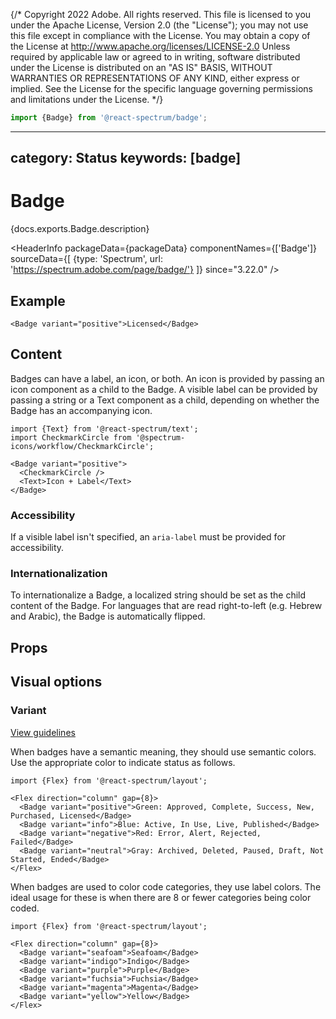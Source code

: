 {/* Copyright 2022 Adobe. All rights reserved.
This file is licensed to you under the Apache License, Version 2.0 (the "License");
you may not use this file except in compliance with the License. You may obtain a copy
of the License at http://www.apache.org/licenses/LICENSE-2.0
Unless required by applicable law or agreed to in writing, software distributed under
the License is distributed on an "AS IS" BASIS, WITHOUT WARRANTIES OR REPRESENTATIONS
OF ANY KIND, either express or implied. See the License for the specific language
governing permissions and limitations under the License. */}



```jsx import
import {Badge} from '@react-spectrum/badge';
```

---
category: Status
keywords: [badge]
---

# Badge

<PageDescription>{docs.exports.Badge.description}</PageDescription>

<HeaderInfo
packageData={packageData}
componentNames={['Badge']}
sourceData={[
{type: 'Spectrum', url: 'https://spectrum.adobe.com/page/badge/'}
]}
since="3.22.0" />

## Example

```tsx example
<Badge variant="positive">Licensed</Badge>
```

## Content

Badges can have a label, an icon, or both. An icon is provided by passing an icon component as a child to the Badge.
A visible label can be provided by passing a string or a Text component as a child, depending on whether the Badge has an accompanying icon.

```tsx example
import {Text} from '@react-spectrum/text';
import CheckmarkCircle from '@spectrum-icons/workflow/CheckmarkCircle';

<Badge variant="positive">
  <CheckmarkCircle />
  <Text>Icon + Label</Text>
</Badge>
```

### Accessibility
If a visible label isn't specified, an `aria-label` must be provided for accessibility.

### Internationalization

To internationalize a Badge, a localized string should be set as the child content of the Badge.
For languages that are read right-to-left (e.g. Hebrew and Arabic), the Badge is automatically flipped.

## Props

<PropTable component={docs.exports.Badge} links={docs.links} />

## Visual options

### Variant
[View guidelines](https://spectrum.adobe.com/page/badge/#Semantic-variants)

When badges have a semantic meaning, they should use semantic colors.
Use the appropriate color to indicate status as follows.

```tsx example
import {Flex} from '@react-spectrum/layout';

<Flex direction="column" gap={8}>
  <Badge variant="positive">Green: Approved, Complete, Success, New, Purchased, Licensed</Badge>
  <Badge variant="info">Blue: Active, In Use, Live, Published</Badge>
  <Badge variant="negative">Red: Error, Alert, Rejected, Failed</Badge>
  <Badge variant="neutral">Gray: Archived, Deleted, Paused, Draft, Not Started, Ended</Badge>
</Flex>
```

When badges are used to color code categories, they use label colors. The ideal usage for these is when there
are 8 or fewer categories being color coded.

```tsx example
import {Flex} from '@react-spectrum/layout';

<Flex direction="column" gap={8}>
  <Badge variant="seafoam">Seafoam</Badge>
  <Badge variant="indigo">Indigo</Badge>
  <Badge variant="purple">Purple</Badge>
  <Badge variant="fuchsia">Fuchsia</Badge>
  <Badge variant="magenta">Magenta</Badge>
  <Badge variant="yellow">Yellow</Badge>
</Flex>
```
